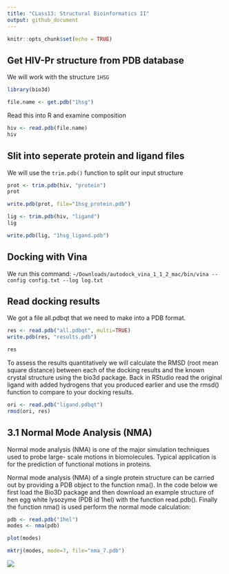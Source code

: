 ```yaml
---
title: "CLass13: Structural Bioinformatics II"
output: github_document
---
```


```r
knitr::opts_chunk$set(echo = TRUE)
```

## Get HIV-Pr structure from PDB database

We will work with the structure `1HSG`
```r
library(bio3d)

file.name <- get.pdb("1hsg")
```

Read this into R and examine composition

```r
hiv <- read.pdb(file.name)
hiv
```

## Slit into seperate protein and ligand files

We will use the `trim.pdb()` function to split our input structure

```r
prot <- trim.pdb(hiv, "protein")
prot

```

```r
write.pdb(prot, file="1hsg_protein.pdb")
```

```r
lig <- trim.pdb(hiv, "ligand")
lig
```

```r
write.pdb(lig, "1hsg_ligand.pdb")
```

## Docking with Vina

We run this command:
`~/Downloads/autodock_vina_1_1_2_mac/bin/vina --config config.txt --log log.txt`

## Read docking results

We got a file all.pdbqt that we need to make into a PDB format.

```r
res <- read.pdb("all.pdbqt", multi=TRUE)
write.pdb(res, "results.pdb")
```

```r
res
```

To assess the results quantitatively we will calculate the RMSD (root mean square distance)
between each of the docking results and the known crystal structure using the bio3d package. Back in RStudio read the original ligand with added hydrogens that you produced earlier and
use the rmsd() function to compare to your docking results.



```r
ori <- read.pdb("ligand.pdbqt")
rmsd(ori, res)
```


## 3.1 Normal Mode Analysis (NMA)

Normal mode analysis (NMA) is one of the major simulation techniques used to probe large- scale motions in biomolecules. Typical application is for the prediction of functional motions in proteins.

Normal mode analysis (NMA) of a single protein structure can be carried out by providing a PDB object to the function nma(). In the code below we first load the Bio3D package and then download an example structure of hen egg white lysozyme (PDB id 1hel) with the function read.pdb(). Finally the function nma() is used perform the normal mode calculation:


```r
pdb <- read.pdb("1hel")
modes <- nma(pdb)
```

```r
plot(modes)
```


```r
mktrj(modes, mode=7, file="nma_7.pdb")
```

![](untitled.gif)

